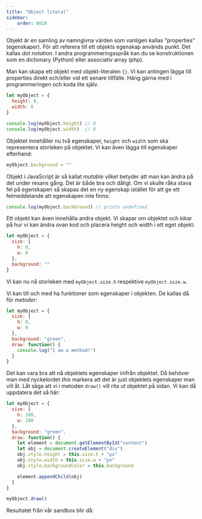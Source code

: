 ```yaml
---
title: "Object literal" 
sidebar:
    order: 0010
---
```



Objekt är en samling av namngivna värden som vanligen kallas "properties" (egenskaper). För att referera till ett objekts egenskap används punkt. Det kallas *dot notation*. I andra programmeringsspråk kan du se konstruktionen som en dictionary (Python) eller associativ array (php).

Man kan skapa ett objekt med objekt-literalen `{}`. Vi kan antingen lägga till properties direkt och/eller vid ett senare tillfälle. Häng gärna med i programmeringen och koda lite själv.

```js title="object literal"
let myObject = {
  height: 0,
  width: 0
}

console.log(myObject.height) // 0
console.log(myObject.width)  // 0
```

Objektet innehåller nu två egenskaper, `height` och `width` som ska representera storleken på objektet. Vi kan även lägga till egenskaper efterhand:

```js
myObject.background = ""
```

Objekt i JavaScript är så kallat *mutable* vilket betyder att man kan ändra på det under resans gång. Det är både bra och dåligt. Om vi skulle råka stava fel på egenskapen så skapas det en ny egenskap istället för att ge ett felmeddelande att egenskapen inte finns:

```js
console.log(myObject.backGround) // prints undefined
```

Ett objekt kan även innehålla andra objekt. Vi skapar om objektet och kikar på hur vi kan ändra ovan kod och placera height och width i ett eget objekt:

```js
let myObject = {
  size: {
    h: 0,
    w: 0
  },
  background: ""
}
```

Vi kan nu nå storleken med `myObject.size.h` respektive `myObject.size.w`.

Vi kan till och med ha funktioner som egenskaper i objekten. De kallas då för *metoder*:

```js
let myObject = {
  size: {
    h: 0,
    w: 0
  },
  background: "green",
  draw: function() {
    console.log("I am a method!")
  }
}
```

Det kan vara bra att nå objektets egenskaper inifrån objektet. Då behöver man med nyckelordet *this* markera att det är just objektets egenskaper man vill åt. Låt säga att vi i metoden `draw()` vill rita ut objektet på sidan. Vi kan då uppdatera det så här:


```js title="js"
let myObject = {
  size: {
    h: 200,
    w: 200
  },
  background: "green",
  draw: function() {
    let element = document.getElementById("content")
    let obj = document.createElement("div")
    obj.style.height = this.size.h + "px"
    obj.style.width = this.size.w + "px"
    obj.style.backgroundColor = this.background

    element.appendChild(obj)
  }
}

myObject.draw()
```

Resultatet från vår sandbox blir då:

<Figure 
    src={draw}
    caption="Lådan ritas ut inifrån objektet."
/>

